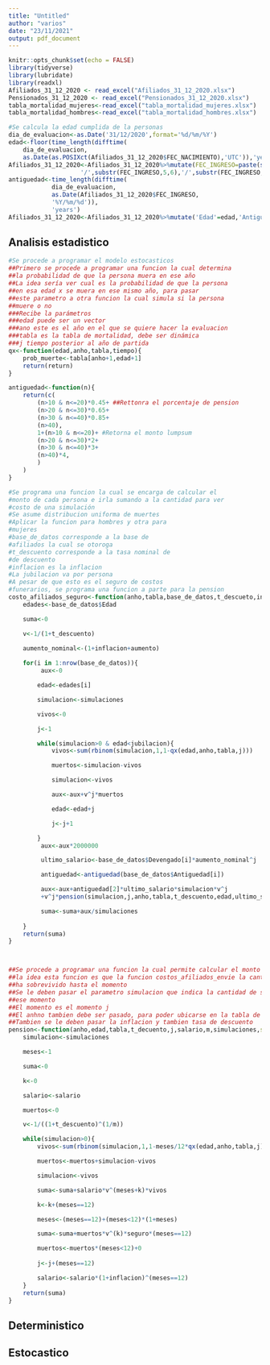 ```yaml
---
title: "Untitled"
author: "varios"
date: "23/11/2021"
output: pdf_document
---
```


```r
knitr::opts_chunk$set(echo = FALSE)
library(tidyverse)
library(lubridate)
library(readxl)
Afiliados_31_12_2020 <- read_excel("Afiliados_31_12_2020.xlsx")
Pensionados_31_12_2020 <- read_excel("Pensionados_31_12_2020.xlsx")
tabla_mortalidad_mujeres<-read_excel("tabla_mortalidad_mujeres.xlsx")
tabla_mortalidad_hombres<-read_excel("tabla_mortalidad_hombres.xlsx")
```



```r
#Se calcula la edad cumplida de la personas
dia_de_evaluacion<-as.Date('31/12/2020',format='%d/%m/%Y')
edad<-floor(time_length(difftime(
    dia_de_evaluacion,
    as.Date(as.POSIXct(Afiliados_31_12_2020$FEC_NACIMIENTO),'UTC')),'years'))
Afiliados_31_12_2020<-Afiliados_31_12_2020%>%mutate(FEC_INGRESO=paste(substr(FEC_INGRESO,1,4),
                    '/',substr(FEC_INGRESO,5,6),'/',substr(FEC_INGRESO,7,8),sep=''))
antiguedad<-time_length(difftime(
            dia_de_evaluacion,
            as.Date(Afiliados_31_12_2020$FEC_INGRESO,
            '%Y/%m/%d')),
            'years')
Afiliados_31_12_2020<-Afiliados_31_12_2020%>%mutate('Edad'=edad,'Antiguedad'=antiguedad)

```













## Analisis estadistico

```r
#Se procede a programar el modelo estocasticos
##Primero se procede a programar una funcion la cual determina
##la probabilidad de que la persona muera en ese año
##La idea sería ver cual es la probabilidad de que la persona
##en esa edad x se muera en ese mismo año, para pasar
##este parametro a otra funcion la cual simula si la persona
##muere o no
###Recibe la parámetros
###edad puede ser un vector
###ano este es el año en el que se quiere hacer la evaluacion
###tabla es la tabla de mortalidad, debe ser dinámica
###j tiempo posterior al año de partida
qx<-function(edad,anho,tabla,tiempo){
    prob_muerte<-tabla[anho+1,edad+1]
    return(return)
}

antiguedad<-function(n){
    return(c(
        (n>10 & n<=20)*0.45+ ##Rettonra el porcentaje de pension
        (n>20 & n<=30)*0.65+
        (n>30 & n<=40)*0.85+
        (n>40),
        1+(n>10 & n<=20)+ #Retorna el monto lumpsum
        (n>20 & n<=30)*2+
        (n>30 & n<=40)*3+
        (n>40)*4,
        )
    )
}

#Se programa una funcion la cual se encarga de calcular el 
#monto de cada persona e irla sumando a la cantidad para ver
#costo de una simulación
#Se asume distribucion uniforma de muertes
#Aplicar la funcion para hombres y otra para 
#mujeres
#base_de_datos corresponde a la base de 
#afiliados la cual se otoroga
#t_descuento corresponde a la tasa nominal de 
#de descuento
#inflacion es la inflacion 
#La jubilacion va por persona
#A pesar de que esto es el seguro de costos 
#funerarios, se programa una funcion a parte para la pension
costo_afiliados_seguro<-function(anho,tabla,base_de_datos,t_descueto,inflacion,crecimiento_real,aumento,jubilacion,simulaciones){
    edades<-base_de_datos$Edad

    suma<-0

    v<-1/(1+t_descuento)

    aumento_nominal<-(1+inflacion+aumento)
    
    for(i in 1:nrow(base_de_datos)){
         aux<-0

        edad<-edades[i]

        simulacion<-simulaciones

        vivos<-0

        j<-1

        while(simulacion>0 & edad<jubilacion){
            vivos<-sum(rbinom(simulacion,1,1-qx(edad,anho,tabla,j)))

            muertos<-simulacion-vivos

            simulacion<-vivos

            aux<-aux+v^j*muertos

            edad<-edad+j

            j<-j+1

        } 
         aux<-aux*2000000

         ultimo_salario<-base_de_datos$Devengado[i]*aumento_nominal^j

         antiguedad<-antiguedad(base_de_datos$Antiguedad[i])

         aux<-aux+antiguedad[2]*ultimo_salario*simulacion*v^j
         +v^j*pension(simulacion,j,anho,tabla,t_descuento,edad,ultimo_salario,seguro)

         suma<-suma+aux/simulaciones
        
    }
    return(suma)
}



##Se procede a programar una funcion la cual permite calcular el monto de la pension
##la idea esta funcion es que la funcion costos_afiliados_envie la cantidad de la poblacion
##ha sobrevivido hasta el momento
##Se le deben pasar el parametro simulacion que indica la cantidad de sobrevivientes hasta
##ese momento
##El momento es el momento j
##El anhno tambien debe ser pasado, para poder ubicarse en la tabla de mortalidad
##Tambien se le deben pasar la inflacion y tambien tasa de descuento
pension<-function(anho,edad,tabla,t_decuento,j,salario,m,simulaciones,seguro=1000000,inflacion){
    simulacion<-simulaciones

    meses<-1

    suma<-0

    k<-0

    salario<-salario

    muertos<-0

    v<-1/((1+t_descuento)^(1/m))

    while(simulacion>0){
        vivos<-sum(rbinom(simulacion,1,1-meses/12*qx(edad,anho,tabla,j)))

        muertos<-muertos+simulacion-vivos

        simulacion<-vivos

        suma<-suma+salario*v^(meses+k)*vivos

        k<-k+(meses==12)

        meses<-(meses==12)+(meses<12)*(1+meses)

        suma<-suma+muertos*v^(k)*seguro*(meses==12)

        muertos<-muertos*(meses<12)+0
        
        j<-j+(meses==12)

        salario<-salario*(1+inflacion)^(meses==12)
    }
    return(suma)
}
```

















## Deterministico


























## Estocastico









